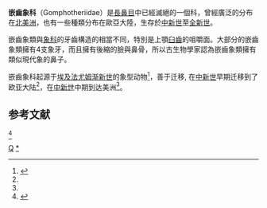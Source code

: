 {{Automatic taxobox
| taxon = Gomphotheriidae
| authority = 
| status = fossil
| fossil_range =  {{Fossil range|12|0.006}}[[中新世|中新世]]至[[全新世|全新世]]
| image =Gomphotherium_angustidens_illustration.jpg
| image_caption=''Gomphotherium angustidens''
| image_width = 300px
| subdivision_ranks = [[屬|屬]]
| subdivision = 
*'''亚科 Gnathabelodontinae''' ?
**''Blancotherium'' <small>May, 2019</small>?
**''Gnathabelodon'' <small>Barbour & Sternberg, 1935</small>?
*'''嵌齿象亚科 Gomphotheriinae'''
**[[嵌齿象属|嵌齿象属]] ''Gomphotherium'' <small>Burmeister, 1837</small>
**''Megabelodon''  <small>Barbour 1914</small>
*'''中华乳齿象亚科 Sinomastodontinae'''
**[[中华乳齿象属|中华乳齿象属]] ''Sinomastodon'' <small>Tobien ''et al''., 1986</small>
*'''亚科 Rhynchotheriinae'''
**''Rhynchotherium'' <small>Falconer, 1868</small>
*'''居維象亚科 Cuvieroniinae'''
**[[居維象屬|居維象屬]] ''Cuvieronius'' <small>Osborn, 1923</small>
**''Stegomastodon'' <small>Pohlig, 1912</small>
**''Haplomastodon'' <small>Hoffstetter, 1950</small>
**''Notiomastodon'' <small>Cabrera, 1929</small> 
* '''分类未定'''
**''Eubelodon''  <small>Barbour 1914</small>
}}
'''嵌齒象科'''（Gomphotheriidae）是[[長鼻目|長鼻目]]中已經滅絕的一個科，曾經廣泛的分布在[[北美洲|北美洲]]，也有一些種類分布在歐亞大陸，生存於[[中新世|中新世]]至[[全新世|全新世]]。

嵌齒象類與[[象科|象科]]的牙齒構造的相當不同，特別是上顎[[臼齒|臼齒]]的咀嚼面。大部分的嵌齒象類擁有4支象牙，而且擁有後縮的臉與鼻骨，所以古生物學家認為嵌齒象類擁有類似現代象的鼻子。

嵌齒象科起源于[[埃及|埃及]][[法尤姆|法尤姆]][[渐新世|渐新世]]的象型动物<ref>{{cite journal|coauthors=TASSY, P|title=Advances in proboscidean taxonomy & classification, anatomy & physiology, and ecology & behavior|journal=Quaternary International|date=2005-01-01|volume=126-128|pages=5–20|doi=10.1016/j.quaint.2004.04.011|accessdate=2011-05-20|last=SHOSHANI|first=J}}</ref>，善于迁移, 在[[中新世|中新世]]早期迁移到了欧亚大陆<ref name=Shoshani />{{rp|89-91}}，在[[中新世|中新世]]中期到达美洲<ref name=Shoshani />{{rp|143-148}}。
==参考文献==
<div class="references-small">
<references>
<ref name=Shoshani>{{cite book|title=The Proboscidea evolution and palaeoecology of elephants and their relatives|year=1996|publisher=Oxford Univ. Press|location=Oxford [u.a.]|isbn=978-0198546528|pages=|first=ed. by Jeheskel Shoshani|edition=Reprinted.}}</ref>
</references>
</div>
{{長鼻目}}
{{Taxonbar|from=Q387585}}

[[Category:长鼻目|Q]]
[[Category:嵌齒象科|*]]